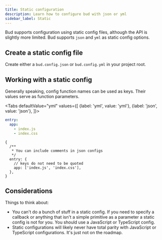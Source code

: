 ```yaml
---
title: Static configuration
description: Learn how to configure bud with json or yml
sidebar_label: Static
---
```



Bud supports configuration using static config files, although the API is slightly more limited. Bud supports `json` and `yml` as static config options.

## Create a static config file

Create either a `bud.config.json` or `bud.config.yml` in your project root.

## Working with a static config

Generally speaking, config function names can be used as keys. Their values serve as function parameters.

<Tabs
  defaultValue="yml"
  values={[
    {label: 'yml', value: 'yml'},
    {label: 'json', value: 'json'},
  ]}>
  <TabItem value="yml">

```yml title="bud.config.yml"
entry:
  app:
    - index.js
    - index.css
```

  </TabItem>
  <TabItem value="json">

```json5 title="bud.config.json"
{
  /**
   * You can include comments in json configs
   */
  entry: {
    // keys do not need to be quoted
    app: ['index.js', 'index.css'],
  },
}
```

  </TabItem>
</Tabs>

## Considerations

Things to think about:

- You can't do a bunch of stuff in a static config. If you need to specify a callback or anything that isn't a simple primitive as a parameter a static config is not for you. You should use a JavaScript or TypeScript config.
- Static configurations will likely never have total parity with JavaScript or TypeScript configurations. It's just not on the roadmap.
